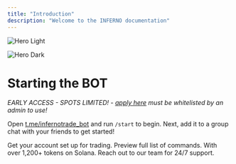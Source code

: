```yaml
---
title: "Introduction"
description: "Welcome to the INFERNO documentation"
---
```


<img
  className="block dark:hidden"
  src="/inferno-banner-main.png"
  alt="Hero Light"
/>

<img
  className="hidden dark:block"
  src="/inferno-banner-main.png"
  alt="Hero Dark"
  title={true}
/>

# **Starting the BOT**

_EARLY ACCESS - SPOTS LIMITED! - [<u>apply here</u>](https://t.me/inferno_chatroom) must be whitelisted by an admin to use!_

Open [t.me/infernotrade_bot](https://t.me/infernotrade_bot) and run `/start` to begin. Next, add it to a group chat with your friends to get started\!

<CardGroup cols={2}>
  <Card title="1. Generate an Account" icon="pen-to-square" href="https://t.me/infernotrade_bot">
    Get your account set up for trading.
  </Card>
  <Card title="2. Commands" icon="gun" href="/commands">
    Preview full list of commands.
  </Card>
</CardGroup>

<CardGroup cols={2}>
  <Card title="3. Tradable Assets" icon="gift" href="https://www.infernobot.io/tokens">
    With over 1,200+ tokens on Solana.
  </Card>
  <Card title="Support" icon="screwdriver-wrench" href="https://discord.gg/kNkgsUT2">
    Reach out to our team for 24/7 support.
  </Card>
</CardGroup>